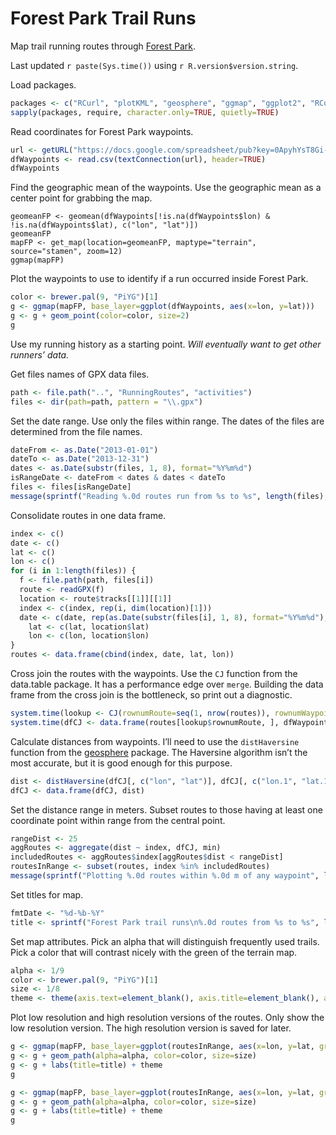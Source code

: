 Forest Park Trail Runs
======================
Map trail running routes through [Forest Park](http://www.portlandoregon.gov/parks/finder/index.cfm?&propertyid=127&action=ViewPark).

Last updated `r paste(Sys.time())` using `r R.version$version.string`.


Load packages.
```r
packages <- c("RCurl", "plotKML", "geosphere", "ggmap", "ggplot2", "RColorBrewer", "data.table")
sapply(packages, require, character.only=TRUE, quietly=TRUE)
```


Read coordinates for Forest Park waypoints.
```r
url <- getURL("https://docs.google.com/spreadsheet/pub?key=0ApyhYsT8Gi-EdFBUYk4wb0UyYlUweHg1SHlfX3VHV1E&single=true&gid=1&output=csv", cainfo = system.file("CurlSSL", "cacert.pem", package = "RCurl"))
dfWaypoints <- read.csv(textConnection(url), header=TRUE)
dfWaypoints
```

Find the geographic mean of the waypoints. Use the geographic mean as a center point for grabbing the map.
```rmapForestParkBare
geomeanFP <- geomean(dfWaypoints[!is.na(dfWaypoints$lon) & !is.na(dfWaypoints$lat), c("lon", "lat")])
geomeanFP
mapFP <- get_map(location=geomeanFP, maptype="terrain", source="stamen", zoom=12)
ggmap(mapFP)
```

Plot the waypoints to use to identify if a run occurred inside Forest Park.
```r
color <- brewer.pal(9, "PiYG")[1]
g <- ggmap(mapFP, base_layer=ggplot(dfWaypoints, aes(x=lon, y=lat)))
g <- g + geom_point(color=color, size=2)
g
```

Use my running history as a starting point. *Will eventually want to get other runners' data.*

Get files names of GPX data files.
```r
path <- file.path("..", "RunningRoutes", "activities")
files <- dir(path=path, pattern = "\\.gpx")
```
Set the date range. Use only the files within range. The dates of the files are determined from the file names.
```r
dateFrom <- as.Date("2013-01-01")
dateTo <- as.Date("2013-12-31")
dates <- as.Date(substr(files, 1, 8), format="%Y%m%d")
isRangeDate <- dateFrom < dates & dates < dateTo
files <- files[isRangeDate]
message(sprintf("Reading %.0d routes run from %s to %s", length(files), dateFrom, dateTo))
```
Consolidate routes in one data frame.
```r
index <- c()
date <- c()
lat <- c()
lon <- c()
for (i in 1:length(files)) {
  f <- file.path(path, files[i])
  route <- readGPX(f)
  location <- route$tracks[[1]][[1]]
  index <- c(index, rep(i, dim(location)[1]))
  date <- c(date, rep(as.Date(substr(files[i], 1, 8), format="%Y%m%d"), dim(location)[1]))
	lat <- c(lat, location$lat)
	lon <- c(lon, location$lon)
}
routes <- data.frame(cbind(index, date, lat, lon))
```

Cross join the routes with the waypoints. Use the `CJ` function from the data.table package. It has a performance edge over `merge`. Building the data frame from the cross join is the bottleneck, so print out a diagnostic.
```r
system.time(lookup <- CJ(rownumRoute=seq(1, nrow(routes)), rownumWaypoint=seq(1, nrow(dfWaypoints))))
system.time(dfCJ <- data.frame(routes[lookup$rownumRoute, ], dfWaypoints[lookup$rownumWaypoint, ]))
```

Calculate distances from waypoints. I'll need to use the `distHaversine` function from the [geosphere](http://www.inside-r.org/packages/cran/geosphere) package. The Haversine algorithm isn't the most accurate, but it is good enough for this purpose.
```r
dist <- distHaversine(dfCJ[, c("lon", "lat")], dfCJ[, c("lon.1", "lat.1")])
dfCJ <- data.frame(dfCJ, dist)
```
Set the distance range in meters. Subset routes to those having at least one coordinate point within range from the central point.
```r
rangeDist <- 25
aggRoutes <- aggregate(dist ~ index, dfCJ, min)
includedRoutes <- aggRoutes$index[aggRoutes$dist < rangeDist]
routesInRange <- subset(routes, index %in% includedRoutes)
message(sprintf("Plotting %.0d routes within %.0d m of any waypoint", length(includedRoutes), rangeDist))
```
Set titles for map.
```r
fmtDate <- "%d-%b-%Y"
title <- sprintf("Forest Park trail runs\n%.0d routes from %s to %s", length(includedRoutes), format(dateFrom, fmtDate), format(dateTo, fmtDate))
```
Set map attributes. Pick an alpha that will distinguish frequently used trails. Pick a color that will contrast nicely with the green of the terrain map.
```r
alpha <- 1/9
color <- brewer.pal(9, "PiYG")[1]
size <- 1/8
theme <- theme(axis.text=element_blank(), axis.title=element_blank(), axis.ticks=element_blank())
```
Plot low resolution and high resolution versions of the routes. Only show the low resolution version. The high resolution version is saved for later.
```r
g <- ggmap(mapFP, base_layer=ggplot(routesInRange, aes(x=lon, y=lat, group=index)))
g <- g + geom_path(alpha=alpha, color=color, size=size)
g <- g + labs(title=title) + theme
g
```
```r
g <- ggmap(mapFP, base_layer=ggplot(routesInRange, aes(x=lon, y=lat, group=index)))
g <- g + geom_path(alpha=alpha, color=color, size=size)
g <- g + labs(title=title) + theme
g
```
